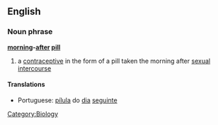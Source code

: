 ==English==
===Noun phrase===
'''[[morning]]-[[after]] [[pill]]'''
# a [[contraceptive]] in the form of a pill taken the morning after [[sexual intercourse]]

====Translations====

*Portuguese: [[pílula]] do [[dia]] [[seguinte]]

[[Category:Biology]]